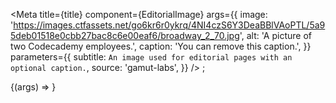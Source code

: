 

<Meta
  title={title}
  component={EditorialImage}
  args={{
    image:
      'https://images.ctfassets.net/go6kr6r0ykrq/4NI4czS6Y3DeaBBlVAoPTL/5a95deb01518e0cbb27bac8c6e00eaf6/broadway_2_70.jpg',
    alt: 'A picture of two Codecademy employees.',
    caption: 'You can remove this caption.',
  }}
  parameters={{
    subtitle: `An image used for editorial pages with an optional caption.`,
    source: 'gamut-labs',
  }}
/>
;

<Canvas withSource="open" className="dark">
  <Story name="EditorialImage">{(args) => <EditorialImage {...args} />}</Story>
</Canvas>

<PropsTable story="EditorialImage" />
